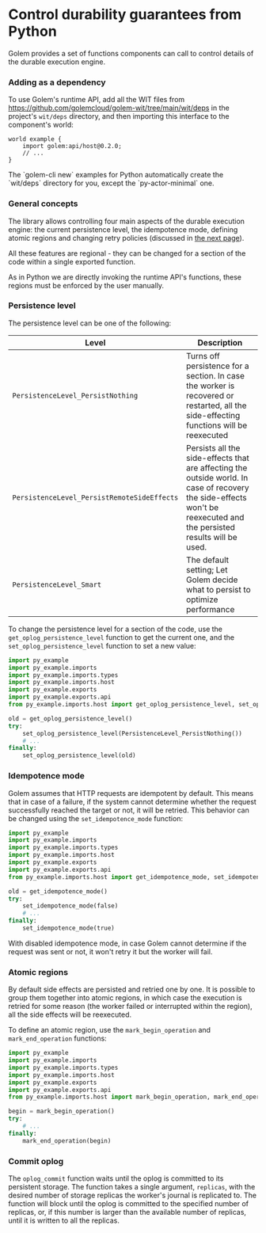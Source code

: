 
# Control durability guarantees from Python

Golem provides a set of functions components can call to control details of the durable execution engine.

### Adding as a dependency

To use Golem's runtime API, add all the WIT files from https://github.com/golemcloud/golem-wit/tree/main/wit/deps in the project's `wit/deps` directory, and then importing this interface to the component's world:

```wit
world example {
    import golem:api/host@0.2.0;
    // ...
}
```

<Callout type="info">
  The `golem-cli new` examples for Python automatically create the `wit/deps` directory for you,
  except the `py-actor-minimal` one.
</Callout>

### General concepts

The library allows controlling four main aspects of the durable execution engine: the current persistence level, the idempotence mode, defining atomic regions and changing retry policies (discussed in [the next page](docs/python-language-guide/retries)).

All these features are regional - they can be changed for a section of the code within a single exported function.

As in Python we are directly invoking the runtime API's functions, these regions must be enforced by the user manually.

### Persistence level

The persistence level can be one of the following:

| Level                                       | Description                                                                                                                                                          |
| ------------------------------------------- | -------------------------------------------------------------------------------------------------------------------------------------------------------------------- |
| `PersistenceLevel_PersistNothing`           | Turns off persistence for a section. In case the worker is recovered or restarted, all the side-effecting functions will be reexecuted                               |
| `PersistenceLevel_PersistRemoteSideEffects` | Persists all the side-effects that are affecting the outside world. In case of recovery the side-effects won't be reexecuted and the persisted results will be used. |
| `PersistenceLevel_Smart`                    | The default setting; Let Golem decide what to persist to optimize performance                                                                                        |

To change the persistence level for a section of the code, use the `get_oplog_persistence_level` function to get the current one, and the `set_oplog_persistence_level` function to set a new value:

```python
import py_example
import py_example.imports
import py_example.imports.types
import py_example.imports.host
import py_example.exports
import py_example.exports.api
from py_example.imports.host import get_oplog_persistence_level, set_oplog_persistence_level, PersistenceLevel_PersistNothing

old = get_oplog_persistence_level()
try:
    set_oplog_persistence_level(PersistenceLevel_PersistNothing())
    # ...
finally:
    set_oplog_persistence_level(old)
```

### Idempotence mode

Golem assumes that HTTP requests are idempotent by default. This means that in case of a failure, if the system cannot determine whether the request successfully reached the target or not, it will be retried. This behavior can be changed using the `set_idempotence_mode` function:

```python
import py_example
import py_example.imports
import py_example.imports.types
import py_example.imports.host
import py_example.exports
import py_example.exports.api
from py_example.imports.host import get_idempotence_mode, set_idempotence_mode

old = get_idempotence_mode()
try:
    set_idempotence_mode(false)
    # ...
finally:
    set_idempotence_mode(true)
```

With disabled idempotence mode, in case Golem cannot determine if the request was sent or not, it won't retry it but the worker will fail.

### Atomic regions

By default side effects are persisted and retried one by one. It is possible to group them together into atomic regions, in which case the execution is retried for some reason (the worker failed or interrupted within the region), all the side effects will be reexecuted.

To define an atomic region, use the `mark_begin_operation` and `mark_end_operation` functions:

```python
import py_example
import py_example.imports
import py_example.imports.types
import py_example.imports.host
import py_example.exports
import py_example.exports.api
from py_example.imports.host import mark_begin_operation, mark_end_operation

begin = mark_begin_operation()
try:
    # ...
finally:
    mark_end_operation(begin)
```

### Commit oplog

The `oplog_commit` function waits until the oplog is committed to its persistent storage. The function takes a single argument, `replicas`, with the desired number of storage replicas the worker's journal is replicated to. The function will block until the oplog is committed to the specified number of replicas, or, if this number is larger than the available number of replicas, until it is written to all the replicas.

